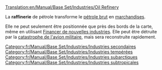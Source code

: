[[Translation:en/Manual/Base Set/Industries/Oil Refinery]]

{{fr/Manual/Base Set/Industries/Industries|image=en/Manual/Base Set/Industries/Oilrefinery.png
|nom=Raffinerie
|climats=[[fr/Manual/Climat#tempere|Tempéré]], [[fr/Manual/Climat#subarctique|Subarctique]], [[fr/Manual/Climat#subtropical|Subtropical]].
|accepte=[[fr/Manual/Base Set/Cargos/Pétrole|Pétrole]]
|produit=[[fr/Manual/Base Set/Cargos/Marchandises|Marchandises]]
}}
La '''raffinerie''' de pétrole transforme le [[fr/Manual/Base Set/Cargos/Pétrole|pétrole brut]] en [[fr/Manual/Base Set/Cargos/Marchandises|marchandises]].

Elle ne peut seulement être positionnée que près des bords de la carte, même en utilisant [[fr/Manual/Industries#financer-de-nouvelles-industries|Financer de nouvelles industries]].
Elle peut être détruite par la [[fr/Manual/Catastrophes#explosion-de-raffinerie|catastrophe de l'avion militaire]], mais sera reconstruite rapidement.

{{fr/Manual/Base Set/Industries/Navbox Industries}}

[[Category:fr/Manual/Base Set/Industries/Industries secondaires]]
[[Category:fr/Manual/Base Set/Industries/Industries tempérées]]
[[Category:fr/Manual/Base Set/Industries/Industries subarctiques]]
[[Category:fr/Manual/Base Set/Industries/Industries subtropicales]]